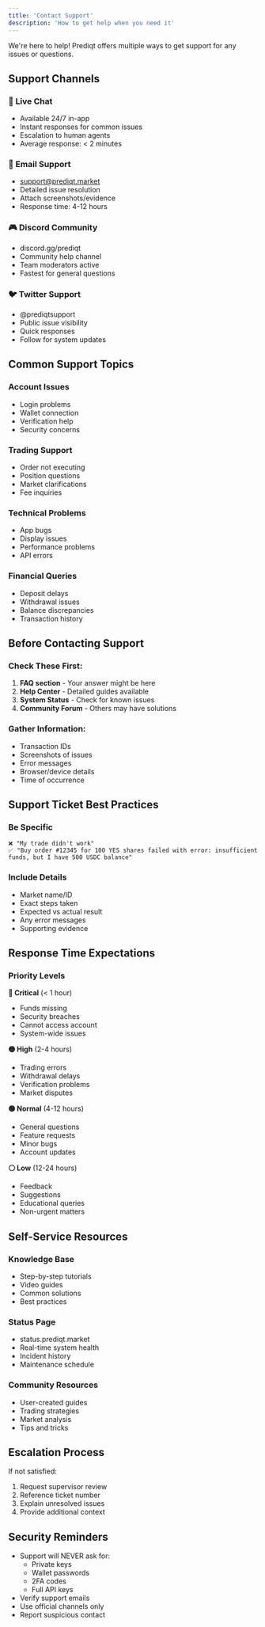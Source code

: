 ```yaml
---
title: 'Contact Support'
description: 'How to get help when you need it'
---
```


We're here to help! Prediqt offers multiple ways to get support for any issues or questions.

## Support Channels

### 💬 Live Chat
- Available 24/7 in-app
- Instant responses for common issues
- Escalation to human agents
- Average response: < 2 minutes

### 📧 Email Support
- support@prediqt.market
- Detailed issue resolution
- Attach screenshots/evidence
- Response time: 4-12 hours

### 🎮 Discord Community
- discord.gg/prediqt
- Community help channel
- Team moderators active
- Fastest for general questions

### 🐦 Twitter Support
- @prediqtsupport
- Public issue visibility
- Quick responses
- Follow for system updates

## Common Support Topics

### Account Issues
- Login problems
- Wallet connection
- Verification help
- Security concerns

### Trading Support
- Order not executing
- Position questions
- Market clarifications
- Fee inquiries

### Technical Problems
- App bugs
- Display issues
- Performance problems
- API errors

### Financial Queries
- Deposit delays
- Withdrawal issues
- Balance discrepancies
- Transaction history

## Before Contacting Support

### Check These First:
1. **FAQ section** - Your answer might be here
2. **Help Center** - Detailed guides available
3. **System Status** - Check for known issues
4. **Community Forum** - Others may have solutions

### Gather Information:
- Transaction IDs
- Screenshots of issues
- Error messages
- Browser/device details
- Time of occurrence

## Support Ticket Best Practices

### Be Specific
```
❌ "My trade didn't work"
✅ "Buy order #12345 for 100 YES shares failed with error: insufficient funds, but I have 500 USDC balance"
```

### Include Details
- Market name/ID
- Exact steps taken
- Expected vs actual result
- Any error messages
- Supporting evidence

## Response Time Expectations

### Priority Levels

**🔴 Critical** (< 1 hour)
- Funds missing
- Security breaches
- Cannot access account
- System-wide issues

**🟡 High** (2-4 hours)
- Trading errors
- Withdrawal delays
- Verification problems
- Market disputes

**🟢 Normal** (4-12 hours)
- General questions
- Feature requests
- Minor bugs
- Account updates

**⚪ Low** (12-24 hours)
- Feedback
- Suggestions
- Educational queries
- Non-urgent matters

## Self-Service Resources

### Knowledge Base
- Step-by-step tutorials
- Video guides
- Common solutions
- Best practices

### Status Page
- status.prediqt.market
- Real-time system health
- Incident history
- Maintenance schedule

### Community Resources
- User-created guides
- Trading strategies
- Market analysis
- Tips and tricks

## Escalation Process

If not satisfied:
1. Request supervisor review
2. Reference ticket number
3. Explain unresolved issues
4. Provide additional context

## Security Reminders

- Support will NEVER ask for:
  - Private keys
  - Wallet passwords
  - 2FA codes
  - Full API keys
- Verify support emails
- Use official channels only
- Report suspicious contact 